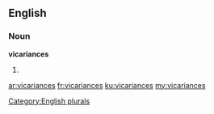 ==English==

===Noun===
'''vicariances'''

# {{plural of|vicariance}}

[[Category:English plurals]]

[[ar:vicariances]]
[[fr:vicariances]]
[[ku:vicariances]]
[[my:vicariances]]